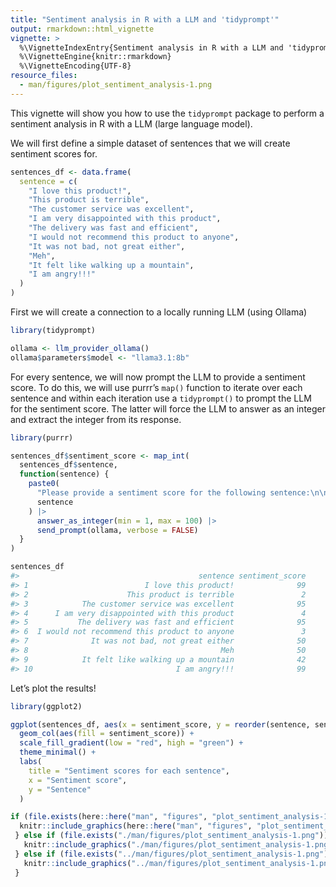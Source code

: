 ```yaml
---
title: "Sentiment analysis in R with a LLM and 'tidyprompt'"
output: rmarkdown::html_vignette
vignette: >
  %\VignetteIndexEntry{Sentiment analysis in R with a LLM and 'tidyprompt'}
  %\VignetteEngine{knitr::rmarkdown}
  %\VignetteEncoding{UTF-8}
resource_files:
  - man/figures/plot_sentiment_analysis-1.png
---
```




This vignette will show you how to use the `tidyprompt` package to perform a sentiment analysis
in R with a LLM (large language model).

We will first define a simple dataset of sentences that we will create sentiment scores for.


```r
sentences_df <- data.frame(
  sentence = c(
    "I love this product!",
    "This product is terrible",
    "The customer service was excellent",
    "I am very disappointed with this product",
    "The delivery was fast and efficient",
    "I would not recommend this product to anyone",
    "It was not bad, not great either",
    "Meh",
    "It felt like walking up a mountain",
    "I am angry!!!"
  )
)
```

First we will create a connection to a locally running LLM (using Ollama)


```r
library(tidyprompt)

ollama <- llm_provider_ollama()
ollama$parameters$model <- "llama3.1:8b"
```

For every sentence, we will now prompt the LLM to provide a sentiment score.
To do this, we will use purrr's `map()` function to iterate over each sentence
and within each iteration use a `tidyprompt()` to prompt the LLM for the sentiment score.
The latter will force the LLM to answer as an integer and extract the integer from its response.


```r
library(purrr)

sentences_df$sentiment_score <- map_int(
  sentences_df$sentence,
  function(sentence) {
    paste0(
      "Please provide a sentiment score for the following sentence:\n\n",
      sentence
    ) |>
      answer_as_integer(min = 1, max = 100) |>
      send_prompt(ollama, verbose = FALSE)
  }
)

sentences_df
#>                                        sentence sentiment_score
#> 1                          I love this product!              99
#> 2                      This product is terrible               2
#> 3            The customer service was excellent              95
#> 4      I am very disappointed with this product               4
#> 5           The delivery was fast and efficient              95
#> 6  I would not recommend this product to anyone               3
#> 7              It was not bad, not great either              50
#> 8                                           Meh              50
#> 9            It felt like walking up a mountain              42
#> 10                                I am angry!!!              99
```

Let's plot the results!


```r
library(ggplot2)

ggplot(sentences_df, aes(x = sentiment_score, y = reorder(sentence, sentiment_score))) +
  geom_col(aes(fill = sentiment_score)) +
  scale_fill_gradient(low = "red", high = "green") +
  theme_minimal() +
  labs(
    title = "Sentiment scores for each sentence",
    x = "Sentiment score",
    y = "Sentence"
  )
```
```r
if (file.exists(here::here("man", "figures", "plot_sentiment_analysis-1.png"))) {
  knitr::include_graphics(here::here("man", "figures", "plot_sentiment_analysis-1.png"))
 } else if (file.exists("./man/figures/plot_sentiment_analysis-1.png")) {
   knitr::include_graphics("./man/figures/plot_sentiment_analysis-1.png")
 } else if (file.exists("../man/figures/plot_sentiment_analysis-1.png")) {
   knitr::include_graphics("../man/figures/plot_sentiment_analysis-1.png")
 }
```
